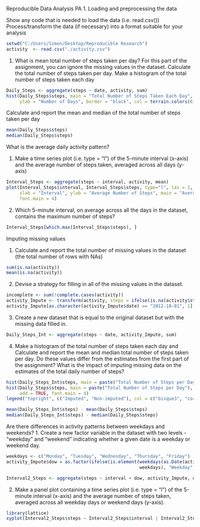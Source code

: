 Reproducible Data Analysis PA 1.
Loading and preprocessing the data

Show any code that is needed to load the data (i.e. read.csv())
Process/transform the data (if necessary) into a format suitable for your analysis
```{r}
setwd("C:/Users/Simon/Desktop/Reproducible Research")
activity  <- read.csv("./activity.csv")
```

1. What is mean total number of steps taken per day? For this part of the assignment, you can ignore the missing values in the dataset. Calculate the total number of steps taken per day. Make a histogram of the total number of steps taken each day
```{r}
Daily_Steps <- aggregate(steps ~ date, activity, sum)
hist(Daily_Steps$steps, main = "Total Number of Steps Taken Each Day", xlab = "Number of Steps per Day",
     ylab = "Number of Days", border = "black", col = terrain.colors(6), las = 1, font.main = 4)
```

Calculate and report the mean and median of the total number of steps taken per day
```{r}
mean(Daily_Steps$steps)
median(Daily_Steps$steps)
```

What is the average daily activity pattern?

1. Make a time series plot (i.e. type = "l") of the 5-minute interval (x-axis) and the average number of steps taken, averaged across all days (y-axis)
```{r}
Interval_Steps <- aggregate(steps ~ interval, activity, mean)
plot(Interval_Steps$interval, Interval_Steps$steps, type="l", las = 1, col = "royalblue", 
     xlab = "Interval", ylab = "Average Number of Steps", main = "Average Daily Activity Pattern", 
     font.main = 4)
```

2. Which 5-minute interval, on average across all the days in the dataset, contains the maximum number of steps?
```{r}
Interval_Steps[which.max(Interval_Steps$steps), ]
```

Imputing missing values

1. Calculate and report the total number of missing values in the dataset (the total number of rows with NAs)
```{r}
sum(is.na(activity))
mean(is.na(activity))
```

2. Devise a strategy for filling in all of the missing values in the dataset. 
```{r}
incomplete <- sum(!complete.cases(activity))
activity_Impute <- transform(activity, steps = ifelse(is.na(activity$steps),  Interval_Steps$steps[match(activity$interval, Interval_Steps$interval)], activity$steps))
activity_Impute[as.character(activity_Impute$date) == "2012-10-01", 1] <- 0
```

3. Create a new dataset that is equal to the original dataset but with the missing data filled in.
```{r}
Daily_Steps_Int <- aggregate(steps ~ date, activity_Impute, sum)
```

4. Make a histogram of the total number of steps taken each day and Calculate and report the mean and median total number of steps taken per day. Do these values differ from the estimates from the first part of the assignment? What is the impact of imputing missing data on the estimates of the total daily number of steps?
```{r}
hist(Daily_Steps_Int$steps, main = paste("Total Number of Steps per Day"), col = "bisque3", font.main = 4, xlab="Number of Steps")
hist(Daily_Steps$steps, main = paste("Total Number of Steps per Day"), col = "cornsilk2", xlab = "Number of Steps", 
     add = TRUE, font.main = 4)
legend("topright", c("Imputed", "Non-imputed"), col = c("bisque3", "cornsilk2"), lwd = 8)

mean(Daily_Steps_Int$steps) - mean(Daily_Steps$steps)
median(Daily_Steps_Int$steps) - median(Daily_Steps$steps)
```

Are there differences in activity patterns between weekdays and weekends?
1. Create a new factor variable in the dataset with two levels - "weekday" and "weekend" indicating whether a given date is a weekday or weekend day.
```{r}
weekdays <- c("Monday", "Tuesday", "Wednesday", "Thursday", "Friday")
activity_Impute$dow = as.factor(ifelse(is.element(weekdays(as.Date(activity_Impute$date)), 
                                                  weekdays), "Weekday", "Weekend"))

Interval2_Steps <- aggregate(steps ~ interval + dow, activity_Impute, mean)
```

2. Make a panel plot containing a time series plot (i.e. type = "l") of the 5-minute interval (x-axis) and the average number of steps taken, averaged across all weekday days or weekend days (y-axis). 
```{r}
library(lattice)
xyplot(Interval2_Steps$steps ~ Interval2_Steps$interval | Interval2_Steps$dow, main = "Total Number of Steps within Intervals", xlab = "Daily Intervals", ylab = "Total Number of Steps", font.main = 4, layout = c(2, 1), type = "l", col = "royalblue2")
```

